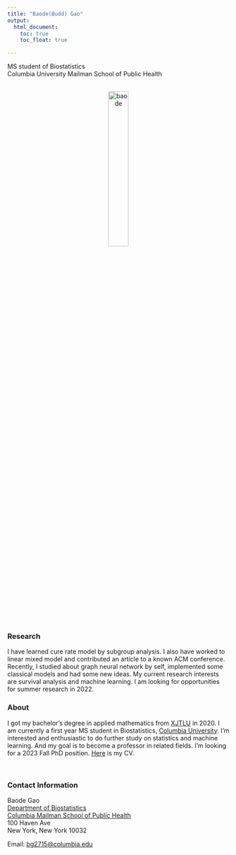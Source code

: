 ```yaml
---
title: "Baode(Budd) Gao"
output: 
  html_document:
    toc: true
    toc_float: true

---
```


MS student of Biostatistics <br>
Columbia University Mailman School of Public Health

<br><center><img src="images/Baode_Gao.jpg" alt="baode" style="width:30%; length:33% border:10px solid"></center><br>


### Research
I have learned cure rate model by subgroup analysis. I also have worked to linear mixed model and contributed an article to a known ACM conference. Recently, I studied about graph neural network by self, implemented some classical models and had some new ideas. My current research interests are survival analysis and machine learning. I am looking for opportunities for summer research in 2022.

### About
I got my bachelor's degree in applied mathematics from [XJTLU](https://www.xjtlu.edu.cn/en/) in 2020. I am currently a first year MS student in Biostatistics, [Columbia University](https://www.columbia.edu/). I'm interested and enthusiastic to do further study on statistics and machine learning. And my goal is to become a professor in related fields. I'm looking for a 2023 Fall PhD position. [Here](documents/CV_Baode GAO.pdf) is my CV.

<br>

### Contact Information

Baode Gao <br>
[Department of Biostatistics](http://www.mailman.columbia.edu/academic-departments/biostatistics) <br>
[Columbia Mailman School of Public Health](http://www.mailman.columbia.edu/) <br>
100 Haven Ave <br>
New York, New York 10032 <br>

Email: [bg2715@columbia.edu](mailto:bg2715@cumc.columbia.edu) 